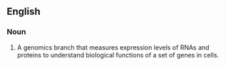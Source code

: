 ==English==
{{wikipedia}}

===Noun===
{{en-noun|sg=[[functional ]]genomics]]|-}}
# {{biochemistry}} {{genetics}} A genomics branch that measures expression levels of RNAs and proteins to understand biological functions of a set of genes in cells.